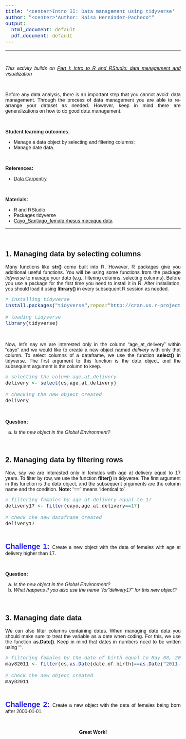 ```yaml
---
title: '<center>Intro II: Data management using tidyverse'
author: "<center>*Author: Raisa Hernández-Pacheco*"
output:
  html_document: default
  pdf_document: default
---
```


<style type="text/css">
.main-container {
  max-width: 800px;
}
pre code, pre, code {
  white-space: pre !important;
  overflow-x: scroll !important;
  word-break: keep-all !important;
  word-wrap: initial !important;
}
/* Whole document: */
body{
  font-family: helvetica;
  font-size: 12pt;
  text-align: justify;
}
code {white-space:pre !important; overflow-x:scroll !important;font-size:12pt; font-family:courier;}

  .col2 {
    columns: 2 200px;         /* number of columns and width in pixels*/
    -webkit-columns: 2 200px; /* chrome, safari */
    -moz-columns: 2 200px;    /* firefox */
  }

.col3 {
    columns: 3 200px;         /* number of columns and width in pixels*/
    -webkit-columns: 3 200px; /* chrome, safari */
    -moz-columns: 3 200px;    /* firefox */
  }
</style>

***

<br>

*This activity builds on [Part I: Intro to R and RStudio: data management and visualization](https://raisahernandez.github.io/General-Ecology/Import_data_to_R.html)*

<br>

Before any data analysis, there is an important step that you cannot avoid: data management. Through the process of data management you are able to re-arrange your dataset as needed. However, keep in mind there are generalizations on how to do good data management.    

<br>

**Student learning outcomes:**

  + Manage a data object by selecting and filtering columns; 
  + Manage date data. 
  
<br>

**References:**

  + [Data Carpentry](https://datacarpentry.org/R-ecology-lesson/03-dplyr.html)

<br>

**Materials:**

  + R and RStudio
  + Packages tidyverse
  + [Cayo_Santiago_female rhesus macaque data](https://doi.org/10.5061/dryad.p2c6r)

***
<br>

## 1. Managing data by selecting columns

Many functions like **str()** come built into R. However, R packages give you additional useful functions. You will be using some functions from the package *tidyverse* to manage your data (e.g., filtering columns, selecting columns). Before you use a package for the first time you need to install it in R. After installation, you should load it using **library()** in every subsequent R session as needed. 
```r
# installing tidyverse
install.packages("tidyverse",repos="http://cran.us.r-project.org")

# loading tidyverse
library(tidyverse)
```

<br>

Now, let's say we are interested only in the column "age_at_delivery" within "cayo" and we would like to create a new object named *delivery* with only that column. To select columns of a dataframe, we use the function **select()** in tidyverse. The first argument to this function is the data object, and the subsequent argument is the column to keep. 
```r
# selecting the column age_at_delivery
delivery <- select(cs,age_at_delivery)

# checking the new object created
delivery
```

<br>

**Question:**

a) *Is the new object in the Global Environment?* 

<br>

## 2. Managing data by filtering rows 
Now, say we are interested only in females with age at delivery equal to 17 years. To filter by row, we use the function **filter()** in tidyverse. The first argument in this function is the data object, and the subsequent arguments are the column name and the condition. **Note:** "==" means "identical to".
```r
# filtering females by age at delivery equal to 17
delivery17 <- filter(cayo,age_at_delivery==17)

# check the new dataframe created
delivery17
```

<br>

<span style='color:#2724ed; font-size:150%; font-weight:600'> Challenge 1: </span> Create a new object with the data of females with age at delivery higher than 17.

<br>

**Question:**

 a. *Is the new object in the Global Environment?* 
 b. *What happens if you also use the name "for"delivery17" for this new object?* 

<br>

## 3. Managing date data

We can also filter columns containing dates. When managing date data you should make sure to treat the variable as a date when coding. For this, we use the function **as.Date()**. Keep in mind that dates in numbers need to be written using "".
```r
# filtering females by the date of birth equal to May 08, 2011. 
may82011 <- filter(cs,as.Date(date_of_birth)==as.Date("2011-08-05"))

# check the new object created
may82011
```

<br>

<span style='color:#2724ed; font-size:150%; font-weight:600'> Challenge 2: </span>  Create a new object with the data of females being born after 2000-01-01.

<br>

<center>
**Great Work!**